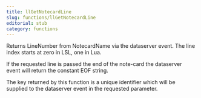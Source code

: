 ```yaml
---
title: llGetNotecardLine
slug: functions/llGetNotecardLine
editorial: stub
category: functions
---
```


<LSLFunction name="llGetNotecardLine"/>

Returns LineNumber from NotecardName via the dataserver event. The line index starts at zero in LSL, one in Lua.

If the requested line is passed the end of the note-card the dataserver event will return the constant EOF string.

The key returned by this function is a unique identifier which will be supplied to the dataserver event in the requested parameter.
